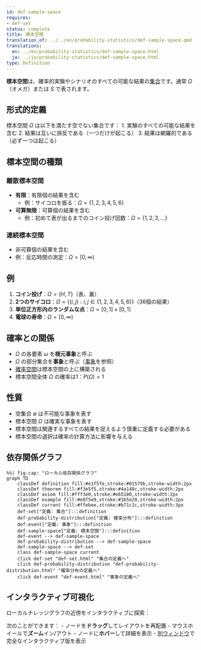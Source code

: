 ```yaml
---
id: def-sample-space
requires:
- def-set
status: complete
title: 標本空間
translation_of: ../../en/probability-statistics/def-sample-space.qmd
translations:
  en: ../en/probability-statistics/def-sample-space.html
  ja: ../ja/probability-statistics/def-sample-space.html
type: Definition
---
```


**標本空間**は、確率的実験やシナリオのすべての可能な結果の[集合](../logic-set-theory/def-set.qmd)です。通常 $\Omega$（オメガ）または $S$ で表されます。

## 形式的定義

標本空間 $\Omega$ は以下を満たす空でない集合です：
1. 実験のすべての可能な結果を含む
2. 結果は互いに排反である（一つだけが起こる）
3. 結果は網羅的である（必ず一つは起こる）

## 標本空間の種類

### 離散標本空間
- **有限**：有限個の結果を含む
  - 例：サイコロを振る：$\Omega = \{1, 2, 3, 4, 5, 6\}$
- **可算無限**：可算個の結果を含む
  - 例：初めて表が出るまでのコイン投げ回数：$\Omega = \{1, 2, 3, ...\}$

### 連続標本空間
- 非可算個の結果を含む
- 例：反応時間の測定：$\Omega = [0, \infty)$

## 例

1. **コイン投げ**：$\Omega = \{H, T\}$（表、裏）
2. **2つのサイコロ**：$\Omega = \{(i,j) : i,j \in \{1,2,3,4,5,6\}\}$（36個の結果）
3. **単位正方形内のランダムな点**：$\Omega = [0,1] \times [0,1]$
4. **電球の寿命**：$\Omega = [0, \infty)$

## 確率との関係

- $\Omega$ の各要素 $\omega$ を**根元事象**と呼ぶ
- $\Omega$ の部分集合を**事象**と呼ぶ（[事象](def-event.qmd)を参照）
- [確率空間](def-probability-space.qmd)は標本空間の上に構築される
- 標本空間全体 $\Omega$ の確率は1：$P(\Omega) = 1$

## 性質

- 空集合 $\emptyset$ は不可能な事象を表す
- 標本空間 $\Omega$ は確実な事象を表す
- 標本空間は関連するすべての結果を捉えるよう慎重に定義する必要がある
- 標本空間の選択は確率の計算方法に影響を与える

## 依存関係グラフ

```mermaid
%%| fig-cap: "ローカル依存関係グラフ"
graph TD
    classDef definition fill:#e1f5fe,stroke:#01579b,stroke-width:2px
    classDef theorem fill:#f3e5f5,stroke:#4a148c,stroke-width:2px
    classDef axiom fill:#fff3e0,stroke:#e65100,stroke-width:2px
    classDef example fill:#e8f5e9,stroke:#1b5e20,stroke-width:2px
    classDef current fill:#ffebee,stroke:#b71c1c,stroke-width:3px
    def-set["定義: 集合"]:::definition
    def-probability-distribution["定義: 確率分布"]:::definition
    def-event["定義: 事象"]:::definition
    def-sample-space["定義: 標本空間"]:::definition
    def-event --> def-sample-space
    def-probability-distribution --> def-sample-space
    def-sample-space --> def-set
    class def-sample-space current
    click def-set "def-set.html" "集合の定義へ"
    click def-probability-distribution "def-probability-distribution.html" "確率分布の定義へ"
    click def-event "def-event.html" "事象の定義へ"
```

## インタラクティブ可視化

ローカルナレッジグラフの近傍をインタラクティブに探索：

::: {.graph-viz data-id="def-sample-space" data-width="700" data-height="500"}
:::

次のことができます：
- ノードを**ドラッグ**してレイアウトを再配置
- マウスホイールで**ズーム**イン/アウト
- ノードに**ホバー**して詳細を表示
- [別ウィンドウ](../../output/interactive/ja/def-sample-space.html){target="_blank"}で完全なインタラクティブ版を表示
